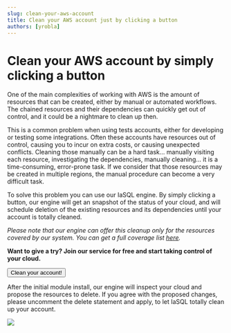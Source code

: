 ```yaml
---
slug: clean-your-aws-account
title: Clean your AWS account just by clicking a button
authors: [yrobla]
---
```


# Clean your AWS account by simply clicking a button

One of the main complexities of working with AWS is the amount of resources that can be created, either by manual or automated workflows. The chained resources and their dependencies can quickly get out of control,
and it could be a nightmare to clean up then.

This is a common problem when using tests accounts, either for developing or testing some integrations. Often these accounts have resources out of control, causing you to incur on extra costs, or causing unexpected conflicts.
Cleaning those manually can be a hard task... manually visiting each resource, investigating the dependencies, manually cleaning... it is a time-consuming, error-prone task. If we consider that those resources may be created in
multiple regions, the manual procedure can become a very difficult task.

To solve this problem you can use our IaSQL engine. By simply clicking a button, our engine will get an snapshot of the status of your cloud, and will schedule deletion of the existing resources and its dependencies
until your account is totally cleaned.

_Please note that our engine can offer this cleanup only for the resources covered by our system. You can get a full coverage list <a href="https://github.com/iasql/iasql-engine#aws-services-with-significant-api-coverage">here</a>._

**Want to give a try? Join our service for free and start taking control of your cloud.**

<!--- https://www.urlencoder.org/ -->

<p>
  <a href="https://app.iasql.com/#/button/IaSQL AWS account cleanup/--%20Installing%20all%20IaSQL%20modules%0ASELECT%20iasql_install%28variadic%20array%28select%20module_name%20from%20iasql_modules_list%28%29%29%29%3B%0A--%20Deleting%20all%20resources%20from%20the%20db%0ASELECT%20%2A%20FROM%20delete_all_records%28%29%3B%0A--%20Previewing%20changes%20in%20your%20account%0ASELECT%20%2A%20FROM%20iasql_preview_apply%28%29%3B%0A--%20Applying%20delete%20changes%2C%20please%20uncomment%20it%20to%20perform%20the%20cleanup%0A--SELECT%20%2A%20FROM%20iasql_apply%28%29%3B">
    <button class="button button--lg button--primary">Clean your account!</button>
  </a>
</p>

After the initial module install, our engine will inspect your cloud and propose the resources to delete.
If you agree with the proposed changes, please uncomment the delete statement and apply, to let IaSQL totally clean up your account.

<div class="col col--12">
  <img src="/img/clean_all_screenshot.png" />
</div>

